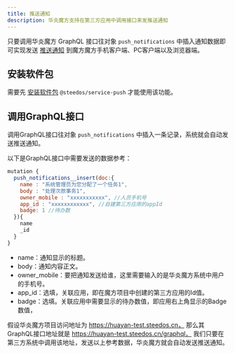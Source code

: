 ```yaml
---
title: 推送通知
description: 华炎魔方支持在第三方应用中调用接口来发推送通知
---
```


只要调用华炎魔方 GraphQL 接口往对象 `push_notifications` 中插入通知数据即可实现发送 [推送通知](/docs/user/apps#推送通知) 到魔方魔方手机客户端、PC客户端以及浏览器端。

## 安装软件包 

需要先 [安装软件包](/docs/developer/package#安装) `@steedos/service-push` 才能使用该功能。

## 调用GraphQL接口

调用GraphQL接口往对象 `push_notifications` 中插入一条记录，系统就会自动发送推送通知。

以下是GraphQL接口中需要发送的数据参考：

```js
mutation {
  push_notifications__insert(doc:{ 
    name : "系统管理员为您分配了一个任务1",
    body : "处理次款事务1",
    owner_mobile : "xxxxxxxxxxx", //人员手机号
    app_id : "xxxxxxxxxxxx", //自建第三方应用的appId
    badge: 1 //待办数
  }){
    name
    _id
  }
}
```

- name：通知显示的标题。
- body：通知内容正文。
- owner_mobile：要把通知发送给谁，这里需要输入的是华炎魔方系统中用户的手机号。
- app_id：选填，关联应用，即在魔方项目中创建的第三方应用的Id值。
- badge：选填。关联应用中需要显示的待办数值，即应用右上角显示的Badge数值，

假设华炎魔方项目访问地址为 https://huayan-test.steedos.cn， 那么其GraphQL接口地址就是 https://huayan-test.steedos.cn/graphql， 我们只要在第三方系统中调用该地址，发送以上参考数据，华炎魔方就会自动发送推送通知。
